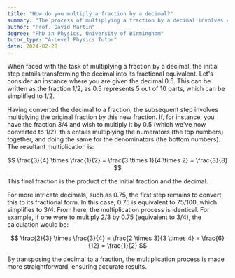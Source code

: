 ```yaml
---
title: "How do you multiply a fraction by a decimal?"
summary: "The process of multiplying a fraction by a decimal involves converting the decimal into a fraction and then multiplying the two fractions together."
author: "Prof. David Martin"
degree: "PhD in Physics, University of Birmingham"
tutor_type: "A-Level Physics Tutor"
date: 2024-02-28
---
```


When faced with the task of multiplying a fraction by a decimal, the initial step entails transforming the decimal into its fractional equivalent. Let's consider an instance where you are given the decimal $0.5$. This can be written as the fraction $1/2$, as $0.5$ represents 5 out of 10 parts, which can be simplified to $1/2$.

Having converted the decimal to a fraction, the subsequent step involves multiplying the original fraction by this new fraction. If, for instance, you have the fraction $3/4$ and wish to multiply it by $0.5$ (which we've now converted to $1/2$), this entails multiplying the numerators (the top numbers) together, and doing the same for the denominators (the bottom numbers). The resultant multiplication is:

$$ \frac{3}{4} \times \frac{1}{2} = \frac{3 \times 1}{4 \times 2} = \frac{3}{8} $$

This final fraction is the product of the initial fraction and the decimal.

For more intricate decimals, such as $0.75$, the first step remains to convert this to its fractional form. In this case, $0.75$ is equivalent to $75/100$, which simplifies to $3/4$. From here, the multiplication process is identical. For example, if one were to multiply $2/3$ by $0.75$ (equivalent to $3/4$), the calculation would be:

$$ \frac{2}{3} \times \frac{3}{4} = \frac{2 \times 3}{3 \times 4} = \frac{6}{12} = \frac{1}{2} $$

By transposing the decimal to a fraction, the multiplication process is made more straightforward, ensuring accurate results.
    